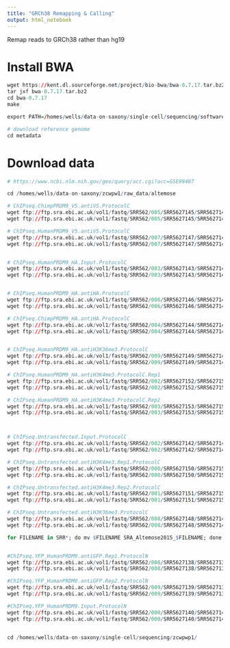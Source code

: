 ```yaml
---
title: "GRCh38 Remapping & Calling"
output: html_notebook
---
```


Remap reads to GRCh38 rather than hg19

# Install BWA

```r
wget https://kent.dl.sourceforge.net/project/bio-bwa/bwa-0.7.17.tar.bz2
tar jxf bwa-0.7.17.tar.bz2
cd bwa-0.7.17
make

export PATH=/homes/wells/data-on-saxony/single-cell/sequencing/software/bwa-0.7.17/:$PATH

# download reference genome
cd metadata

```


# Download data

```r
# https://www.ncbi.nlm.nih.gov/geo/query/acc.cgi?acc=GSE99407

cd /homes/wells/data-on-saxony/zcwpw1/raw_data/altemose

# ChIPseq.ChimpPRDM9_V5.antiV5.ProtocolC
wget ftp://ftp.sra.ebi.ac.uk/vol1/fastq/SRR562/005/SRR5627145/SRR5627145_1.fastq.gz
wget ftp://ftp.sra.ebi.ac.uk/vol1/fastq/SRR562/005/SRR5627145/SRR5627145_2.fastq.gz

# ChIPseq.HumanPRDM9_V5.antiV5.ProtocolC
wget ftp://ftp.sra.ebi.ac.uk/vol1/fastq/SRR562/007/SRR5627147/SRR5627147_1.fastq.gz
wget ftp://ftp.sra.ebi.ac.uk/vol1/fastq/SRR562/007/SRR5627147/SRR5627147_2.fastq.gz


# ChIPseq.HumanPRDM9_HA.Input.ProtocolC
wget ftp://ftp.sra.ebi.ac.uk/vol1/fastq/SRR562/003/SRR5627143/SRR5627143_1.fastq.gz
wget ftp://ftp.sra.ebi.ac.uk/vol1/fastq/SRR562/003/SRR5627143/SRR5627143_2.fastq.gz


# ChIPseq.HumanPRDM9_HA.antiHA.ProtocolC
wget ftp://ftp.sra.ebi.ac.uk/vol1/fastq/SRR562/006/SRR5627146/SRR5627146_1.fastq.gz
wget ftp://ftp.sra.ebi.ac.uk/vol1/fastq/SRR562/006/SRR5627146/SRR5627146_2.fastq.gz

# ChIPseq.ChimpPRDM9_HA.antiHA.ProtocolC
wget ftp://ftp.sra.ebi.ac.uk/vol1/fastq/SRR562/004/SRR5627144/SRR5627144_1.fastq.gz
wget ftp://ftp.sra.ebi.ac.uk/vol1/fastq/SRR562/004/SRR5627144/SRR5627144_2.fastq.gz


# ChIPseq.HumanPRDM9_HA.antiH3K36me3.ProtocolC
wget ftp://ftp.sra.ebi.ac.uk/vol1/fastq/SRR562/009/SRR5627149/SRR5627149_1.fastq.gz
wget ftp://ftp.sra.ebi.ac.uk/vol1/fastq/SRR562/009/SRR5627149/SRR5627149_2.fastq.gz

# ChIPseq.HumanPRDM9_HA.antiH3K4me3.ProtocolC.Rep1
wget ftp://ftp.sra.ebi.ac.uk/vol1/fastq/SRR562/002/SRR5627152/SRR5627152_1.fastq.gz
wget ftp://ftp.sra.ebi.ac.uk/vol1/fastq/SRR562/002/SRR5627152/SRR5627152_2.fastq.gz

# ChIPseq.HumanPRDM9_HA.antiH3K4me3.ProtocolC.Rep2
wget ftp://ftp.sra.ebi.ac.uk/vol1/fastq/SRR562/003/SRR5627153/SRR5627153_1.fastq.gz
wget ftp://ftp.sra.ebi.ac.uk/vol1/fastq/SRR562/003/SRR5627153/SRR5627153_2.fastq.gz



# ChIPseq.Untransfected.Input.ProtocolC
wget ftp://ftp.sra.ebi.ac.uk/vol1/fastq/SRR562/002/SRR5627142/SRR5627142_1.fastq.gz
wget ftp://ftp.sra.ebi.ac.uk/vol1/fastq/SRR562/002/SRR5627142/SRR5627142_2.fastq.gz

# ChIPseq.Untransfected.antiH3K4me3.Rep1.ProtocolC
wget ftp://ftp.sra.ebi.ac.uk/vol1/fastq/SRR562/000/SRR5627150/SRR5627150_1.fastq.gz
wget ftp://ftp.sra.ebi.ac.uk/vol1/fastq/SRR562/000/SRR5627150/SRR5627150_2.fastq.gz

# ChIPseq.Untransfected.antiH3K4me3.Rep2.ProtocolC
wget ftp://ftp.sra.ebi.ac.uk/vol1/fastq/SRR562/001/SRR5627151/SRR5627151_1.fastq.gz
wget ftp://ftp.sra.ebi.ac.uk/vol1/fastq/SRR562/001/SRR5627151/SRR5627151_2.fastq.gz

# ChIPseq.Untransfected.antiH3K36me3.ProtocolC
wget ftp://ftp.sra.ebi.ac.uk/vol1/fastq/SRR562/008/SRR5627148/SRR5627148_1.fastq.gz
wget ftp://ftp.sra.ebi.ac.uk/vol1/fastq/SRR562/008/SRR5627148/SRR5627148_2.fastq.gz

for FILENAME in SRR*; do mv $FILENAME SRA_Altemose2015_$FILENAME; done


#ChIPseq.YFP_HumanPRDM9.antiGFP.Rep1.ProtocolN
wget ftp://ftp.sra.ebi.ac.uk/vol1/fastq/SRR562/008/SRR5627138/SRR5627138_1.fastq.gz
wget ftp://ftp.sra.ebi.ac.uk/vol1/fastq/SRR562/008/SRR5627138/SRR5627138_2.fastq.gz

#ChIPseq.YFP_HumanPRDM9.antiGFP.Rep2.ProtocolN
wget ftp://ftp.sra.ebi.ac.uk/vol1/fastq/SRR562/009/SRR5627139/SRR5627139_1.fastq.gz
wget ftp://ftp.sra.ebi.ac.uk/vol1/fastq/SRR562/009/SRR5627139/SRR5627139_2.fastq.gz

#ChIPseq.YFP_HumanPRDM9.Input.ProtocolN
wget ftp://ftp.sra.ebi.ac.uk/vol1/fastq/SRR562/000/SRR5627140/SRR5627140_1.fastq.gz
wget ftp://ftp.sra.ebi.ac.uk/vol1/fastq/SRR562/000/SRR5627140/SRR5627140_2.fastq.gz


cd /homes/wells/data-on-saxony/single-cell/sequencing/zcwpwp1/

```


